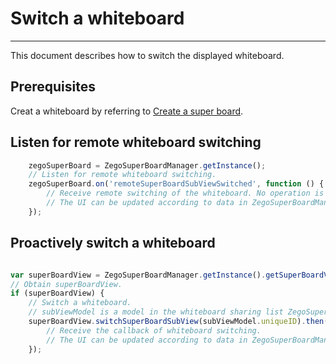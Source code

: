 # Switch a whiteboard

- - -

This document describes how to switch the displayed whiteboard.

## Prerequisites

Creat a whiteboard by referring to [Create a super board](../Quick%20start/Create%20white%20board.mdx).



## Listen for remote whiteboard switching
```javascript
    zegoSuperBoard = ZegoSuperBoardManager.getInstance();
    // Listen for remote whiteboard switching.
    zegoSuperBoard.on('remoteSuperBoardSubViewSwitched', function () {
        // Receive remote switching of the whiteboard. No operation is required.
        // The UI can be updated according to data in ZegoSuperBoardManager.getInstance().getSuperBoardView().getCurrentSuperBoardSubView(). For example, the whiteboard name displayed currently can be updated.
    });
```


## Proactively switch a whiteboard
```javascript

var superBoardView = ZegoSuperBoardManager.getInstance().getSuperBoardView();
// Obtain superBoardView.
if (superBoardView) {
    // Switch a whiteboard.
    // subViewModel is a model in the whiteboard sharing list ZegoSuperBoardManager.getInstance().getSuperBoardSubViewModelList().
    superBoardView.switchSuperBoardSubView(subViewModel.uniqueID).then(function(){
        // Receive the callback of whiteboard switching.
        // The UI can be updated according to data in ZegoSuperBoardManager.getInstance().getSuperBoardView().getCurrentSuperBoardSubView(). For example, the whiteboard name displayed currently can be updated.
    });
```
